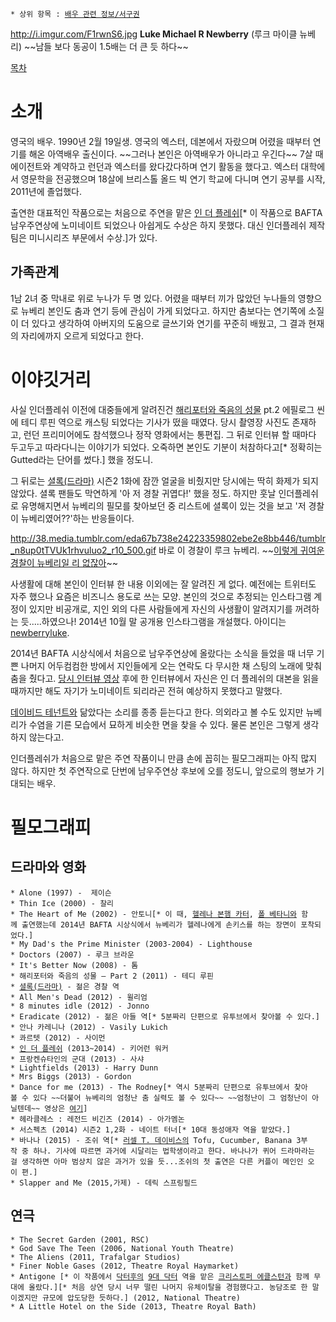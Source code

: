  * 상위 항목 : [[배우 관련 정보/서구권]]

http://i.imgur.com/F1rwnS6.jpg
'''Luke Michael R Newberry''' (루크 마이클 뉴베리)
~~남들 보다 동공이 1.5배는 더 큰 듯 하다~~ 


[[목차]]
= 소개 =

영국의 배우. 1990년 2월 19일생. 영국의 엑스터, 데본에서 자랐으며 어렸을 때부터 연기를 해온 아역배우 출신이다. ~~그러나 본인은 아역배우가 아니라고 우긴다~~ 7살 때 에이전트와 계약하고 런던과 엑스터를 왔다갔다하며 연기 활동을 했다고. 엑스터 대학에서 영문학을 전공했으며 18살에 브리스톨 올드 빅 연기 학교에 다니며 연기 공부를 시작, 2011년에 졸업했다.

출연한 대표적인 작품으로는 처음으로 주연을 맡은 [[인 더 플레쉬]][* 이 작품으로 BAFTA 남우주연상에 노미네이트 되었으나 아쉽게도 수상은 하지 못했다. 대신 인더플레쉬 제작팀은 미니시리즈 부문에서 수상.]가 있다. 

== 가족관계 ==
1남 2녀 중 막내로 위로 누나가 두 명 있다. 어렸을 때부터 끼가 많았던 누나들의 영향으로 뉴베리 본인도 춤과 연기 등에 관심이 가게 되었다고. 하지만 춤보다는 연기쪽에 소질이 더 있다고 생각하여 아버지의 도움으로 글쓰기와 연기를 꾸준히 배웠고, 그 결과 현재의 자리에까지 오르게 되었다고 한다.


= 이야깃거리 =

사실 인더플레쉬 이전에 대중들에게 알려진건 [[해리포터와 죽음의 성물]] pt.2 에필로그 씬에 테디 루핀 역으로 캐스팅 되었다는 기사가 떴을 때였다. 당시 촬영장 사진도 존재하고, 런던 프리미어에도 참석했으나 정작 영화에서는 통편집. 그 뒤로 인터뷰 할 때마다 두고두고 따라다니는 이야기가 되었다. 오죽하면 본인도 기분이 처참하다고[* 정확히는 Gutted라는 단어를 썼다.] 했을 정도니. 

그 뒤로는 [[셜록(드라마)]] 시즌2 1화에 잠깐 얼굴을 비췄지만 당시에는 딱히 화제가 되지 않았다. 셜록 팬들도 막연하게 '아 저 경찰 귀엽다!' 했을 정도. 하지만 훗날 인더플레쉬로 유명해지면서 뉴베리의 필모를 찾아보던 중 리스트에 셜록이 있는 것을 보고 '저 경찰이 뉴베리였어??'하는 반응들이다.

http://38.media.tumblr.com/eda67b738e24223359802ebe2e8bb446/tumblr_n8up0tTVUk1rhvuluo2_r10_500.gif
바로 이 경찰이 루크 뉴베리. ~~[[이렇게 귀여운 아이가 여자일 리 없잖아|이렇게 귀여운 경찰이 뉴베리일 리 없잖아]]~~

사생활에 대해 본인이 인터뷰 한 내용 이외에는 잘 알려진 게 없다. 예전에는 트위터도 자주 했으나 요즘은 비즈니스 용도로 쓰는 모양. 본인의 것으로 추정되는 인스타그램 계정이 있지만 비공개로, 지인 외의 다른 사람들에게 자신의 사생활이 알려지기를 꺼려하는 듯.....하였으나! 2014년 10월 말 공개용 인스타그램을 개설했다. 아이디는 [http://instagram.com/newberryluke newberryluke].

2014년 BAFTA 시상식에서 처음으로 남우주연상에 올랐다는 소식을 들었을 때 너무 기쁜 나머지 어두컴컴한 방에서 지인들에게 오는 연락도 다 무시한 채 스팅의 노래에 맞춰 춤을 췄다고. [http://youtu.be/vNbFOM2NTcU 당시 인터뷰 영상] 후에 한 인터뷰에서 자신은 인 더 플레쉬의 대본을 읽을 때까지만 해도 자기가 노미네이트 되리라곤 전혀 예상하지 못했다고 말했다.

[[데이비드 테넌트]]와 닮았다는 소리를 종종 듣는다고 한다. 의외라고 볼 수도 있지만 뉴베리가 수염을 기른 모습에서 묘하게 비슷한 면을 찾을 수 있다. 물론 본인은 그렇게 생각하지 않는다고. 

인더플레쉬가 처음으로 맡은 주연 작품이니 만큼 손에 꼽히는 필모그래피는 아직 많지 않다. 하지만 첫 주연작으로 단번에 남우주연상 후보에 오를 정도니, 앞으로의 행보가 기대되는 배우.


= 필모그래피 =
== 드라마와 영화  == 
 * Alone (1997) -  제이슨
 * Thin Ice (2000) - 찰리
 * The Heart of Me (2002) - 안토니[* 이 때, [[헬레나 본햄 카터]], [[폴 베타니]]와 함께 출연했는데 2014년 BAFTA 시상식에서 뉴베리가 헬레나에게 손키스를 하는 장면이 포착되었다.]
 * My Dad's the Prime Minister (2003-2004) - Lighthouse
 * Doctors (2007) - 루크 브라운
 * It's Better Now (2008) - 톰
 * 해리포터와 죽음의 성물 – Part 2 (2011) - 테디 루핀
 * [[셜록(드라마)]] - 젊은 경찰 역
 * All Men's Dead (2012) - 윌리엄
 * 8 minutes idle (2012) - Jonno
 * Eradicate (2012) - 젊은 아들 역[* 5분짜리 단편으로 유투브에서 찾아볼 수 있다.]
 * 안나 카레니나 (2012) - Vasily Lukich
 * 콰르텟 (2012) - 사이먼
 * [[인 더 플레쉬]] (2013~2014) - 키어런 워커
 * 프랑켄슈타인의 군대 (2013) - 사샤
 * Lightfields (2013) - Harry Dunn
 * Mrs Biggs (2013) - Gordon
 * Dance for me (2013) - The Rodney[* 역시 5분짜리 단편으로 유투브에서 찾아볼 수 있다 ~~더불어 뉴베리의 엄청난 춤 실력도 볼 수 있다~~ ~~엄청난이 그 엄청난이 아닐텐데~~ 영상은 [http://youtu.be/9X2Ath6xYq4 여기]]
 * 헤라클레스 : 레전드 비긴즈 (2014) - 아가멤논
 * 서스펙츠 (2014) 시즌2 1,2화 - 네이트 터너[* 10대 동성애자 역을 맡았다.]
 * 바나나 (2015) - 조쉬 역[* [[러셀 T. 데이비스]]의 Tofu, Cucumber, Banana 3부작 중 하나. 기사에 따르면 과거에 시달리는 법학생이라고 한다. 바나나가 퀴어 드라마라는걸 생각하면 아마 범상치 않은 과거가 있을 듯...조쉬의 첫 출연은 다른 커플이 메인인 오이 편.]
 * Slapper and Me (2015,가제) - 데릭 스프링필드

== 연극 == 
 * The Secret Garden (2001, RSC)
 * God Save The Teen (2006, National Youth Theatre)
 * The Aliens (2011, Trafalgar Studios)
 * Finer Noble Gases (2012, Theatre Royal Haymarket)
 * Antigone [* 이 작품에서 [[닥터후]]의 [[9대 닥터]] 역을 맡은 [[크리스토퍼 에클스턴]]과 함께 무대에 올랐다.][* 처음 상연 당시 너무 떨린 나머지 유체이탈을 경험했다고. 농담조로 한 말이겠지만 규모에 압도당한 듯하다.] (2012, National Theatre)
 * A Little Hotel on the Side (2013, Theatre Royal Bath)
